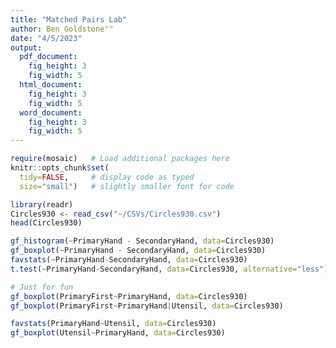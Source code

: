 ```yaml
---
title: "Matched Pairs Lab"
author: Ben Goldstone""
date: "4/5/2023"
output: 
  pdf_document:
    fig_height: 3
    fig_width: 5
  html_document:
    fig_height: 3
    fig_width: 5
  word_document:
    fig_height: 3
    fig_width: 5
---
```


```r
require(mosaic)   # Load additional packages here 
knitr::opts_chunk$set(
  tidy=FALSE,     # display code as typed
  size="small")   # slightly smaller font for code
```


```r
library(readr)
Circles930 <- read_csv("~/CSVs/Circles930.csv")
head(Circles930)
```
```r
gf_histogram(~PrimaryHand - SecondaryHand, data=Circles930)
gf_boxplot(~PrimaryHand - SecondaryHand, data=Circles930)
favstats(~PrimaryHand-SecondaryHand, data=Circles930)
t.test(~PrimaryHand-SecondaryHand, data=Circles930, alternative="less")

# Just for fun
gf_boxplot(PrimaryFirst~PrimaryHand, data=Circles930)
gf_boxplot(PrimaryFirst~PrimaryHand|Utensil, data=Circles930)

favstats(PrimaryHand~Utensil, data=Circles930)
gf_boxplot(Utensil~PrimaryHand, data=Circles930)
```

